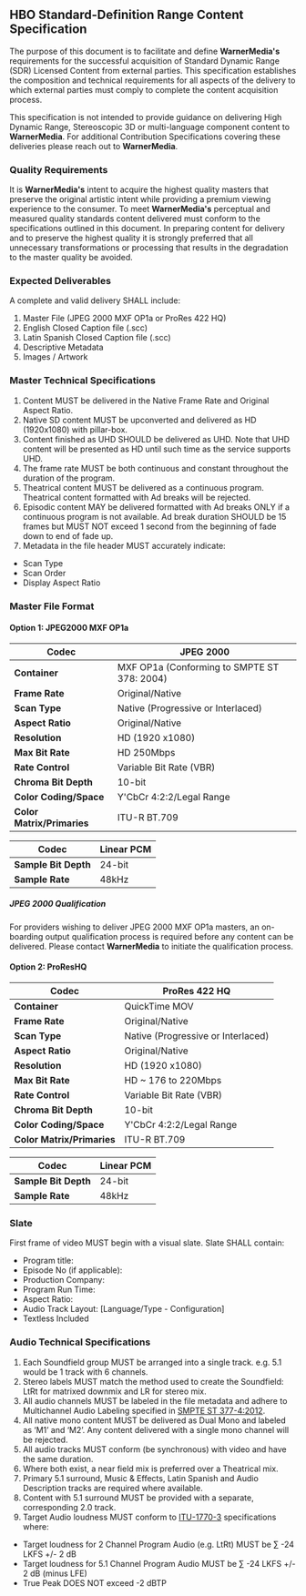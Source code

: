 ## HBO Standard-Definition Range Content Specification

The purpose of this document is to facilitate and define **WarnerMedia's** requirements for the successful acquisition of Standard Dynamic Range (SDR) Licensed Content from external parties. This specification establishes the composition and technical requirements for all aspects of the delivery to which external parties must comply to complete the content acquisition process.

This specification is not intended to provide guidance on delivering High Dynamic Range, Stereoscopic 3D or multi-language component content to **WarnerMedia**. For additional Contribution Specifications covering these deliveries please reach out to **WarnerMedia**.

### Quality Requirements

It is **WarnerMedia's** intent to acquire the highest quality masters that preserve the original artistic intent while providing a premium viewing experience to the consumer. To meet **WarnerMedia's** perceptual and measured quality standards content delivered must conform to the specifications outlined in this document. In preparing content for delivery and to preserve the highest quality it is strongly preferred that all unnecessary transformations or processing that results in the degradation to the master quality be avoided.

### Expected Deliverables

A complete and valid delivery SHALL include:

1. Master File (JPEG 2000 MXF OP1a or ProRes 422 HQ)
2. English Closed Caption file (.scc)
3. Latin Spanish Closed Caption file (.scc)
4. Descriptive Metadata
5. Images / Artwork

### Master Technical Specifications

1. Content MUST be delivered in the Native Frame Rate and Original Aspect Ratio.
2. Native SD content MUST be upconverted and delivered as HD (1920x1080) with pillar-box.
3. Content finished as UHD SHOULD be delivered as UHD. Note that UHD content will be presented as HD until such time as the service supports UHD.
4. The frame rate MUST be both continuous and constant throughout the duration of the program.
5. Theatrical content MUST be delivered as a continuous program. Theatrical content formatted with Ad breaks will be rejected.
6. Episodic content MAY be delivered formatted with Ad breaks ONLY if a continuous program is not available. Ad break duration SHOULD be 15 frames but MUST NOT exceed 1 second from the beginning of fade down to end of fade up.
7. Metadata in the file header MUST accurately indicate:

- Scan Type
- Scan Order
- Display Aspect Ratio

### Master File Format

#### Option 1: JPEG2000 MXF OP1a

| **Codec**                  | **JPEG 2000**                               |
|----------------------------|---------------------------------------------|
| **Container**              | MXF OP1a (Conforming to SMPTE ST 378: 2004) |
| **Frame Rate**             | Original/Native                             |
| **Scan Type**              | Native (Progressive or Interlaced)          |
| **Aspect Ratio**           | Original/Native                             |
| **Resolution**             | HD (1920 x1080) | UHD (3840 x 2160)         |
| **Max Bit Rate**           | HD 250Mbps | UHD 800Mbps (BCP Level 5)      |
| **Rate Control**           | Variable Bit Rate (VBR)                     |
| **Chroma Bit Depth**       | 10-bit                                      |
| **Color Coding/Space**     | Y'CbCr 4:2:2/Legal Range                    |
| **Color Matrix/Primaries** | ITU-R BT.709                                |

| **Codec**            | **Linear PCM** |
|----------------------|----------------|
| **Sample Bit Depth** | 24-bit         |
| **Sample Rate**      | 48kHz          |


##### JPEG 2000 Qualification

For providers wishing to deliver JPEG 2000 MXF OP1a masters, an on-boarding output qualification process is required before any content can be delivered. Please contact **WarnerMedia** to initiate the qualification process.

#### Option 2: ProResHQ

| **Codec**                  | **ProRes 422 HQ**                          |
|----------------------------|--------------------------------------------|
| **Container**              | QuickTime MOV                              |
| **Frame Rate**             | Original/Native                            |
| **Scan Type**              | Native (Progressive or Interlaced)         |
| **Aspect Ratio**           | Original/Native                            |
| **Resolution**             | HD (1920 x1080) | UHD (3840 x 2160)        |
| **Max Bit Rate**           | HD ~ 176 to 220Mbps | UHD ~ 796 to 880Mbps |
| **Rate Control**           | Variable Bit Rate (VBR)                    |
| **Chroma Bit Depth**       | 10-bit                                     |
| **Color Coding/Space**     | Y'CbCr 4:2:2/Legal Range                   |
| **Color Matrix/Primaries** | ITU-R BT.709                               |


| **Codec**            | **Linear PCM** |
|----------------------|----------------|
| **Sample Bit Depth** | 24-bit         |
| **Sample Rate**      | 48kHz          |


### Slate

First frame of video MUST begin with a visual slate. Slate SHALL contain:

- Program title:
- Episode No (if applicable):
- Production Company:
- Program Run Time:
- Aspect Ratio:
- Audio Track Layout: [Language/Type - Configuration]
- Textless Included

### Audio Technical Specifications

1. Each Soundfield group MUST be arranged into a single track. e.g. 5.1 would be 1 track with 6 channels.
2. Stereo labels MUST match the method used to create the Soundfield: LtRt for matrixed downmix and LR for stereo mix.
3. All audio channels MUST be labeled in the file metadata and adhere to Multichannel Audio Labeling specified in [SMPTE ST 377-4:2012](https://ieeexplore.ieee.org/document/7290582).
4. All native mono content MUST be delivered as Dual Mono and labeled as ‘M1’ and ‘M2’. Any content delivered with a single mono channel will be rejected.
5. All audio tracks MUST conform (be synchronous) with video and have the same duration.
6. Where both exist, a near field mix is preferred over a Theatrical mix.
7. Primary 5.1 surround, Music & Effects, Latin Spanish and Audio Description tracks are required where available.
8. Content with 5.1 surround MUST be provided with a separate, corresponding 2.0 track.
9. Target Audio loudness MUST conform to [ITU-1770-3](https://www.itu.int/rec/R-REC-BS.1770-3-201208-S/en) specifications where:

- Target loudness for 2 Channel Program Audio (e.g. LtRt) MUST be ∑ -24 LKFS +/- 2 dB
- Target loudness for 5.1 Channel Program Audio MUST be ∑ -24 LKFS +/- 2 dB (minus LFE)
- True Peak DOES NOT exceed -2 dBTP